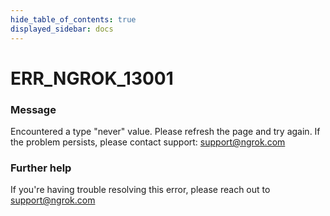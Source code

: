 ```yaml
---
hide_table_of_contents: true
displayed_sidebar: docs
---
```



# ERR_NGROK_13001

### Message

Encountered a type "never" value. Please refresh the page and try again. If the problem persists, please contact support: support@ngrok.com

<ErrorDetails error="err_ngrok_13001" />

### Further help

If you're having trouble resolving this error, please reach out to [support@ngrok.com](mailto:support@ngrok.com?subject=Help%20with%20ERR_NGROK_13001)
